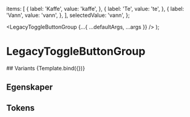 


<Meta
  title='Avviklet/LegacyToggleButtonGroup'
  component={LegacyToggleButtonGroup}
/>

  items: [
    {
      label: 'Kaffe',
      value: 'kaffe',
    },
    {
      label: 'Te',
      value: 'te',
    },
    {
      label: 'Vann',
      value: 'vann',
    },
  ],
  selectedValue: 'vann',
};

  <LegacyToggleButtonGroup {...{ ...defaultArgs, ...args }} />
);

# LegacyToggleButtonGroup

<Information text='altinn' />
## Variants
<Canvas>
  <Story name='Eksempel'>{Template.bind({})}</Story>
</Canvas>

## Egenskaper

<ArgsTable story='Eksempel' />

## Tokens

<TokensTable
  componentName='toggle_button'
  description
  jsonKey='component.toggle_button'
  showPreview={false}
/>
